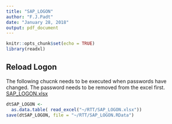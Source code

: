 ```yaml
---
title: "SAP_LOGON"
author: "F.J.Padt"
date: "January 28, 2018"
output: pdf_document
---
```


```r
knitr::opts_chunk$set(echo = TRUE)
library(readxl)
```



## Reload Logon

The following chucnk needs to be executed when passwords have changed.
The password needs to be removed from the excel first.
[SAP_LOGON.xlsx](https://grandvision-my.sharepoint.com/personal/floris_padt_grandvision_com/Documents/Documents/RTT/SAP_LOGON.xlsx?web=1)

```r

dtSAP_LOGON <- 
  as.data.table( read_excel("~/RTT/SAP_LOGON.xlsx"))
save(dtSAP_LOGON, file = "~/RTT/SAP_LOGON.RData")

```

